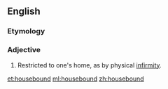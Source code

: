 ==English==

===Etymology===
{{compound|en|house|bound}}

===Adjective===
{{en-adj|-}}

# Restricted to one's home, as by physical [[infirmity]].

[[et:housebound]]
[[ml:housebound]]
[[zh:housebound]]